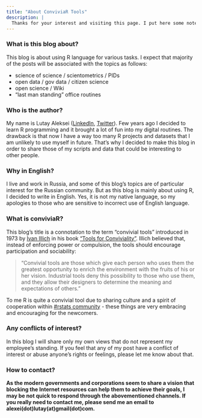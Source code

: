 ```yaml
---
title: "About ConviviaR Tools"
description: |
  Thanks for your interest and visiting this page. I put here some notes that can answer the classical "about" questions.
---
```


### What is this blog about?

This blog is about using R language for various tasks. I expect that majority of the posts will be associated with the topics as follows:

- science of science / scientometrics / PIDs
- open data / gov data / citizen science
- open science / Wiki
- "last man standing" office routines 

### Who is the author?

My name is Lutay Aleksei ([LinkedIn](https://www.linkedin.com/in/lutaya/), [Twitter](https://twitter.com/Waydze1)). Few years ago I decided to learn R programming and it brought a lot of fun into my digital routines. The drawback is that now I have a way too many R projects and datasets that I am unlikely to use myself in future. That's why I decided to make this blog in order to share those of my scripts and data that could be interesting to other people.     

### Why in English?

I live and work in Russia, and some of this blog's topics are of particular interest for the Russian community. But as this blog is mainly about using R, I decided to write in English. Yes, it is not my native language, so my apologies to those who are sensitive to incorrect use of English language.

### What is conviviaR?

This blog's title is a connotation to the term "convivial tools" introduced in 1973 by [Ivan Illich](https://en.wikipedia.org/wiki/Ivan_Illich) in his book ["Tools for Conviviality"](https://en.wikipedia.org/wiki/Tools_for_Conviviality). Illich believed that, instead of enforcing power or compulsion, the tools should encourage participation and sociability:

>"Convivial tools are those which give each person who uses them the greatest opportunity to enrich the environment with the fruits of his or her vision. Industrial tools deny this possibility to those who use them, and they allow their designers to determine the meaning and expectations of others."

To me R is quite a convivial tool due to sharing culture and a spirit of cooperation within [#rstats community](https://twitter.com/hashtag/rstats?src=hashtag_click) - these things are very embracing and encouraging for the newcomers.

### Any conflicts of interest?

In this blog I will share only my own views that do not represent my employee's standing. If you feel that any of my post have a conflict of interest or abuse anyone's rights or feelings, please let me know about that.

### How to contact?

**As the modern governments and corporations seem to share a vision that blocking the Internet resources can help them to achieve their goals, I may be not quick to respond through the abovementioned channels. If you really need to contact me, please send me an email to alexei(dot)lutay(at)gmail(dot)com.**
